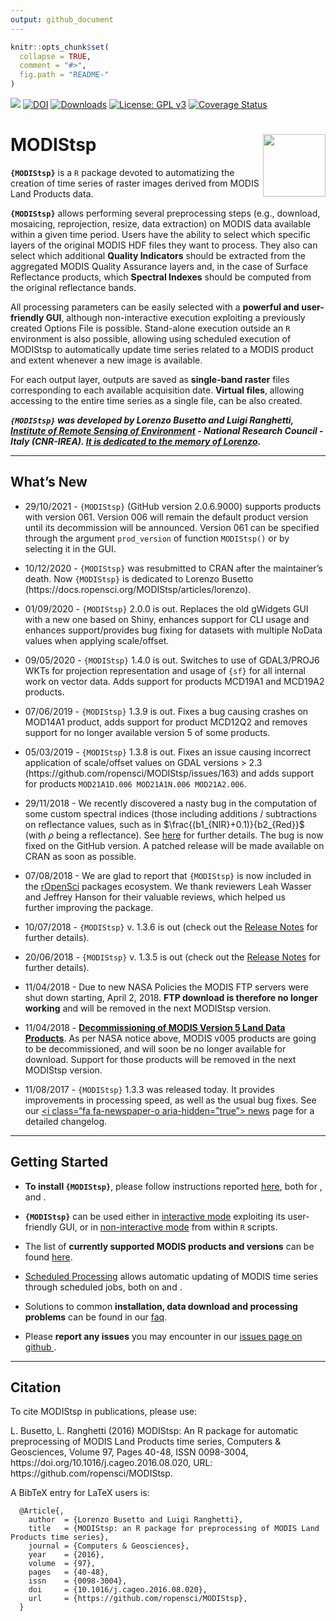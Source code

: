 ```yaml
---
output: github_document
---
```

<!-- README.md is generated from README.Rmd. Please edit that file -->

```r
knitr::opts_chunk$set(
  collapse = TRUE,
  comment = "#>",
  fig.path = "README-"
)
```

[![](https://www.r-pkg.org/badges/version-ago/MODIStsp)](https://cran.rstudio.com/web/packages/MODIStsp/index.html)
[![DOI](https://zenodo.org/badge/DOI/10.5281/zenodo.290683.svg)](https://doi.org/10.5281/zenodo.290683)
[![Downloads](https://cranlogs.r-pkg.org/badges/MODIStsp?color=orange)](https://cran.rstudio.com/web/packages/MODIStsp/index.html)
[![License: GPL v3](https://img.shields.io/badge/License-GPL%20v3-blue.svg)](https://www.gnu.org/licenses/gpl-3.0)
[![Coverage Status](https://img.shields.io/codecov/c/github/ropensci/MODIStsp/master.svg)](https://codecov.io/github/ropensci/MODIStsp?branch=master)


# <i class="fa fa-globe" aria-hidden="true"></i> MODIStsp <img src="man/figures/logo.png" width="100" height="100" align="right"/>

<!-- # MODIStsp <img src='man/figures/logo.png' align="right" height="139" /> -->

**`{MODIStsp}`** is a `R` package devoted to automatizing the creation of time 
series of raster images derived from MODIS Land Products data.

**`{MODIStsp}`** allows performing several preprocessing steps (e.g., download, mosaicing, 
reprojection, resize, data extraction) on MODIS data available within a given time period.
Users have the ability to select which specific layers of the original MODIS HDF files they 
want to process. They also can select which additional **Quality Indicators** should be 
extracted from the aggregated MODIS Quality Assurance layers and, in the case of Surface 
Reflectance products, which **Spectral Indexes** should be computed from the original reflectance 
bands. 

All processing parameters can be easily selected with a **powerful and user-friendly GUI**, 
although non-interactive execution exploiting a previously created Options File is possible. 
Stand-alone execution outside an `R` environment is also possible, allowing using scheduled 
execution of MODIStsp to automatically update time series related to a MODIS product and extent 
whenever a new image is available. 

For each output layer, outputs are saved as **single-band raster** files corresponding to 
each available acquisition date. **Virtual files**, allowing accessing to the entire time series 
as a single file, can be also created. 


<span style='font-style:italic;font-weight:bold;'>`{MODIStsp}` was developed by Lorenzo Busetto and Luigi Ranghetti, 
[Institute of Remote Sensing of Environment](http://www.irea.cnr.it/en/) - National Research Council - Italy (CNR-IREA).
[It is dedicated to the memory of Lorenzo](https://docs.ropensci.org/MODIStsp/articles/lorenzo.html).</span>

____________________________________________________________________________________

## <i class="fa fa-newspaper-o" aria-hidden="true"></i> What's New 

- 29/10/2021 - `{MODIStsp}` (GitHub version 2.0.6.9000) supports products with version 061.
Version 006 will remain the default product version until its decommission
will be announced.
Version 061 can be specified through the argument `prod_version` of function
`MODIStsp()` or by selecting it in the GUI.

- 10/12/2020 - `{MODIStsp}` was resubmitted to CRAN after the maintainer's death.
Now `{MODIStsp}` is dedicated to Lorenzo Busetto (https://docs.ropensci.org/MODIStsp/articles/lorenzo).

- 01/09/2020 - `{MODIStsp}` 2.0.0 is out. Replaces the old gWidgets GUI with a new one 
based on Shiny, enhances support for CLI usage and enhances support/provides bug fixing for datasets with 
multiple NoData values when applying scale/offset.

- 09/05/2020 - `{MODIStsp}` 1.4.0 is out. Switches to use of GDAL3/PROJ6 WKTs for projection representation and usage of `{sf}` for all internal work on vector data. Adds support for products MCD19A1 and MCD19A2 products.

- 07/06/2019 - `{MODIStsp}` 1.3.9 is out. Fixes a bug causing crashes on MOD14A1 product, adds support for product MCD12Q2 and removes support for no longer available version 5 of some products.

- 05/03/2019 - `{MODIStsp}` 1.3.8 is out. Fixes an issue causing incorrect application of scale/offset values on GDAL versions > 2.3 (https://github.com/ropensci/MODIStsp/issues/163) and adds support for products `MOD21A1D.006 MOD21A1N.006 MOD21A2.006`.

- 29/11/2018 - We recently discovered a nasty bug in the computation of some custom spectral indices (those including additions / subtractions on reflectance values, such as in $\frac{(b1_{NIR}+0.1)}{b2_{Red}}$ (with $\rho$ being a reflectance). See [here](https://docs.ropensci.org/MODIStsp/articles/discovered_bug.html) for further details. The bug is now fixed on the 
GitHub version. A patched release will be made available on CRAN as soon as possible. 

- 07/08/2018 - We are glad to report that `{MODIStsp}` is now included in the 
[rOpenSci](https://ropensci.org/about/) packages ecosystem. We thank reviewers
Leah Wasser and Jeffrey Hanson for their valuable reviews, which helped us  
further improving the package.

- 10/07/2018 - `{MODIStsp}` v. 1.3.6 is out (check out the [Release Notes](https://github.com/ropensci/MODIStsp/releases/tag/1.3.6) for further details).

- 20/06/2018 - `{MODIStsp}` v. 1.3.5 is out (check out the [Release Notes](https://github.com/ropensci/MODIStsp/releases/tag/v1.3.5) for further details).

- 11/04/2018 - Due to new NASA Policies the MODIS FTP servers were shut down 
starting, April 2, 2018. **FTP download is therefore no longer working** and will
be removed in the next MODIStsp version.

- 11/04/2018 - [**Decommissioning of MODIS Version 5 Land Data Products**]( https://lpdaac.usgs.gov/news/decommissioning-modis-version-51-land-cover-type-data-products-january-7-2019/). As per NASA notice above, MODIS v005 products are going to be 
decommissioned, and will soon be no longer available for download. Support for those
products will be removed in the next MODIStsp version.

- 11/08/2017 - `{MODIStsp}` 1.3.3 was released today. It provides improvements in processing speed, as well as the usual bug fixes.  See our [<i class="fa fa-newspaper-o aria-hidden="true"></i> news](news/index.html) page for a detailed changelog.

____________________________________________________________________________________

## <i class="fa fa-cog" aria-hidden="true"></i> Getting Started

- __To install `{MODIStsp}`__, please follow instructions reported [here](articles/installation.html),
both for [<i class="fa fa-windows" aria-hidden="true"></i>](articles/installation.html#installing-on-windows) , [<i class="fa fa-linux" aria-hidden="true"></i>](articles/installation.html#installing-on-linux-systems) and [<i class="fa fa-apple" aria-hidden="true"></i>](articles/installation.html#installing-on-mac).

- **`{MODIStsp}`** can be used either in [interactive mode](articles/interactive_execution.html) 
exploiting its user-friendly GUI, or in [non-interactive mode](articles/noninteractive_execution.html) 
from within `R` scripts.

- The list of __currently supported MODIS products and versions__ can be found [here](articles/products_list.html).

- [Scheduled Processing](articles/noninteractive_execution.html#scheduled-processing) allows 
automatic updating of MODIS time series through scheduled jobs, both on [<i class="fa fa-windows" aria-hidden="true"></i>](articles/standalone_execution.html#on-windows) and [<i class="fa fa-linux" aria-hidden="true"></i>](articles/standalone_execution.html#on-linux).

- Solutions to common **installation, data download and processing problems** can be found 
in our [<i class="fa fa-question-circle-o" aria-hidden="true"></i> faq](https://docs.ropensci.org/MODIStsp/articles/faq.html).

- Please **report any issues** you may encounter in our [issues page on github <i class="fa fa-github-square" aria-hidden="true"></i>](https://github.com/ropensci/MODIStsp/issues).

____________________________________________________________________________________

## <i class="fa fa-pencil" aria-hidden="true"></i>Citation


To cite MODIStsp in publications, please use:

L. Busetto, L. Ranghetti (2016) MODIStsp: An R package for automatic preprocessing of MODIS
  Land Products time series, Computers & Geosciences, Volume 97, Pages
  40-48, ISSN 0098-3004, https://doi.org/10.1016/j.cageo.2016.08.020, URL: https://github.com/ropensci/MODIStsp. 
  
A BibTeX entry for LaTeX users is:

```
  @Article{,
    author  = {Lorenzo Busetto and Luigi Ranghetti},
    title   = {MODIStsp: an R package for preprocessing of MODIS Land Products time series},
    journal = {Computers & Geosciences},
    year    = {2016},
    volume  = {97},
    pages   = {40-48},
    issn    = {0098-3004},
    doi     = {10.1016/j.cageo.2016.08.020},
    url     = {https://github.com/ropensci/MODIStsp},
  }
```

